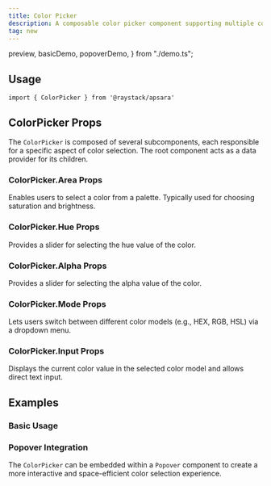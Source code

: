 ```yaml
---
title: Color Picker
description: A composable color picker component supporting multiple color models, alpha channel, and customizable UI.
tag: new
---
```


  preview,
  basicDemo,
  popoverDemo,
} from "./demo.ts";

<Demo data={preview} />

## Usage

```tsx
import { ColorPicker } from '@raystack/apsara'
```

## ColorPicker Props

The `ColorPicker` is composed of several subcomponents, each responsible for a specific aspect of color selection. The root component acts as a data provider for its children.

<auto-type-table path="./props.ts" name="ColorPickerProps" />

### ColorPicker.Area Props

Enables users to select a color from a palette. Typically used for choosing saturation and brightness.

### ColorPicker.Hue Props

Provides a slider for selecting the hue value of the color.

### ColorPicker.Alpha Props

Provides a slider for selecting the alpha value of the color.

### ColorPicker.Mode Props

Lets users switch between different color models (e.g., HEX, RGB, HSL) via a dropdown menu.

<auto-type-table path="./props.ts" name="ColorPickerModeProps" />

### ColorPicker.Input Props

Displays the current color value in the selected color model and allows direct text input.

## Examples

### Basic Usage

<Demo data={basicDemo} />

### Popover Integration

The `ColorPicker` can be embedded within a `Popover` component to create a more interactive and space-efficient color selection experience.

<Demo data={popoverDemo} />
